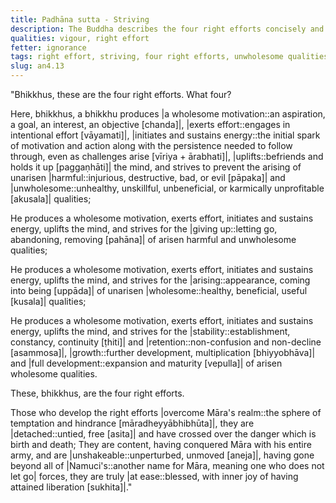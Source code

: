 ```yaml
---
title: Padhāna sutta - Striving
description: The Buddha describes the four right efforts concisely and precisely.
qualities: vigour, right effort
fetter: ignorance
tags: right effort, striving, four right efforts, unwholesome qualities, wholesome qualities, Māra, an, an4
slug: an4.13
---
```


"Bhikkhus, these are the four right efforts. What four?

Here, bhikkhus, a bhikkhu produces |a wholesome motivation::an aspiration, a goal, an interest, an objective [chanda]|, |exerts effort::engages in intentional effort [vāyamati]|, |initiates and sustains energy::the initial spark of motivation and action along with the persistence needed to follow through, even as challenges arise [vīriya + ārabhati]|, |uplifts::befriends and holds it up [paggaṇhāti]| the mind, and strives to prevent the arising of unarisen |harmful::injurious, destructive, bad, or evil [pāpaka]| and |unwholesome::unhealthy, unskillful, unbeneficial, or karmically unprofitable [akusala]| qualities;

He produces a wholesome motivation, exerts effort, initiates and sustains energy, uplifts the mind, and strives for the |giving up::letting go, abandoning, removing [pahāna]| of arisen harmful and unwholesome qualities;

He produces a wholesome motivation, exerts effort, initiates and sustains energy, uplifts the mind, and strives for the |arising::appearance, coming into being [uppāda]| of unarisen |wholesome::healthy, beneficial, useful [kusala]| qualities;

He produces a wholesome motivation, exerts effort, initiates and sustains energy, uplifts the mind, and strives for the |stability::establishment, constancy, continuity [ṭhiti]| and |retention::non-confusion and non-decline [asammosa]|, |growth::further development, multiplication [bhiyyobhāva]| and |full development::expansion and maturity [vepulla]| of arisen wholesome qualities.

These, bhikkhus, are the four right efforts.

Those who develop the right efforts |overcome Māra's realm::the sphere of temptation and hindrance [māradheyyābhibhūta]|,
they are |detached::untied, free [asita]| and have crossed over the danger which is birth and death;
They are content, having conquered Māra with his entire army, and are |unshakeable::unperturbed, unmoved [aneja]|,
having gone beyond all of |Namuci's::another name for Māra, meaning one who does not let go| forces, they are truly |at ease::blessed, with inner joy of having attained liberation [sukhita]|."